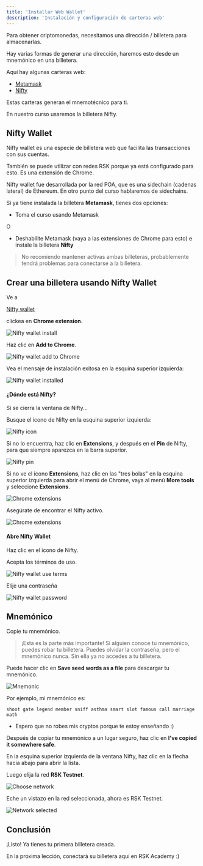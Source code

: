 ---
title: 'Installar Web Wallet'
description: 'Instalación y configuración de carteras web'
---

Para obtener criptomonedas, necesitamos una dirección / billetera para almacenarlas.

Hay varias formas de generar una dirección,
haremos esto desde un mnemónico en una billetera.

Aquí hay algunas carteras web:

- [Metamask](https://metamask.io/)
- [Nifty](https://www.poa.network/for-users/nifty-wallet)

Estas carteras generan el mnemotécnico para ti.

En nuestro curso usaremos la billetera Nifty.

## Nifty Wallet

Nifty wallet es una especie de billetera web que facilita las transacciones con sus cuentas.

También se puede utilizar con redes RSK porque ya está configurado para esto.
Es una extensión de Chrome.

Nifty wallet fue desarrollada por la red POA,
que es una sidechain (cadenas lateral) de Ethereum.
En otro punto del curso hablaremos de sidechains.

Si ya tiene instalada la billetera **Metamask**, tienes dos opciones:

- Toma el curso usando Metamask

O

- Deshabilite Metamask (vaya a las extensiones de Chrome para esto) e instale la billetera **Nifty**

> No recomiendo mantener activas ambas billeteras,
> probablemente tendrá problemas para conectarse a la billetera.

## Crear una billetera usando Nifty Wallet

Ve a

[Nifty wallet](https://www.poa.network/for-users/nifty-wallet)

clickea en **Chrome extension**.

![Nifty wallet install](/img/courses/dev/01/install-web-wallet/image-10.png)

Haz clic en **Add to Chrome**.

![Nifty wallet add to Chrome](/img/courses/dev/01/install-web-wallet/image-11.png)

Vea el mensaje de instalación exitosa en la esquina superior izquierda:

![Nifty wallet installed](/img/courses/dev/01/install-web-wallet/image-12.png)

#### ¿Dónde está Nifty?

Si se cierra la ventana de Nifty...

Busque el icono de Nifty en la esquina superior izquierda:

![Nifty icon](/img/courses/dev/01/install-web-wallet/image-18.png)

Si no lo encuentra, haz clic en **Extensions**,
y después en el **Pin** de Nifty, para que siempre aparezca en la barra superior.

![Nifty pin](/img/courses/dev/01/install-web-wallet/image-19.png)

Si no ve el ícono **Extensions**,
haz clic en las "tres bolas" en la esquina superior izquierda para abrir el menú de Chrome,
vaya al menú **More tools** y seleccione **Extensions**.

![Chrome extensions](/img/courses/dev/01/install-web-wallet/image-20.png)

Asegúrate de encontrar el Nifty activo.

![Chrome extensions](/img/courses/dev/01/install-web-wallet/image-21.png)

#### Abre Nifty Wallet

Haz clic en el icono de Nifty.

Acepta los términos de uso.

![Nifty wallet use terms](/img/courses/dev/01/install-web-wallet/image-13.png)

Elije una contraseña

![Nifty wallet password](/img/courses/dev/01/install-web-wallet/image-14.png)

## Mnemónico

Copie tu mnemónico.

> ¡Esta es la parte más importante!
> Si alguien conoce tu mnemónico, puedes robar tu billetera.
> Puedes olvidar la contraseña, pero el mnemónico nunca.
> Sin ella ya no accedes a tu billetera.

Puede hacer clic en **Save seed words as a file** para descargar tu mnemónico.

![Mnemonic](/img/courses/dev/01/install-web-wallet/image-15.png)

Por ejemplo, mi mnemónico es:

```
shoot gate legend member sniff asthma smart slot famous call marriage math
```

- Espero que no robes mis cryptos porque te estoy enseñando :)

Después de copiar tu mnemónico a un lugar seguro,
haz clic en **I've copied it somewhere safe**.

En la esquina superior izquierda de la ventana Nifty,
haz clic en la flecha hacia abajo para abrir la lista.

Luego elija la red **RSK Testnet**.

![Choose network](/img/courses/dev/01/install-web-wallet/image-16.png)

Eche un vistazo en la red seleccionada, ahora es RSK Testnet.

![Network selected](/img/courses/dev/01/install-web-wallet/image-17.png)

## Conclusión

¡Listo!
Ya tienes tu primera billetera creada.

En la próxima lección, conectará su billetera aquí en RSK Academy :)
